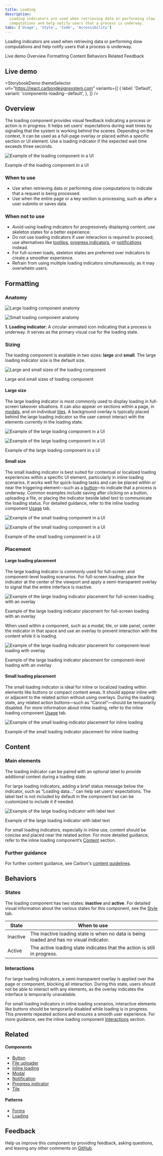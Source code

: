 ```yaml
---
title: Loading
description:
  Loading indicators are used when retrieving data or performing slow
  computations and help notify users that a process is underway.
tabs: ['Usage', 'Style', 'Code', 'Accessibility']
---
```



<PageDescription>

Loading indicators are used when retrieving data or performing slow computations
and help notify users that a process is underway.

</PageDescription>

<AnchorLinks>

<AnchorLink>Live demo</AnchorLink>
<AnchorLink>Overview</AnchorLink>
<AnchorLink>Formatting</AnchorLink>
<AnchorLink>Content</AnchorLink>
<AnchorLink>Behaviors</AnchorLink>
<AnchorLink>Related</AnchorLink>
<AnchorLink>Feedback</AnchorLink>

</AnchorLinks>

## Live demo

<StorybookDemo
  themeSelector
  url="https://react.carbondesignsystem.com"
  variants={[
    {
      label: 'Default',
      variant: 'components-loading--default',
    },
  ]}
/>

<A11yStatus layout="cards" components="Loading" />

## Overview

The loading component provides visual feedback indicating a process or action is
in progress. It helps set users' expectations during wait times by signaling
that the system is working behind the scenes. Depending on the context, it can
be used as a full-page overlay or placed within a specific section or UI
element. Use a loading indicator if the expected wait time exceeds three
seconds.

![Example of the loading component in a UI](images/loading-usage-overview-in-context.png)

<Caption>Example of the loading component in a UI</Caption>

### When to use

- Use when retrieving data or performing slow computations to indicate that a
  request is being processed.
- Use when the entire page or a key section is processing, such as after a user
  submits or saves data.

### When not to use

- Avoid using loading indicators for progressively displaying content; use
  skeleton states for a better experience.
- Do not use loading indicators if user interaction is required to proceed; use
  alternatives like [tooltips](/components/tooltip/usage),
  [progress indicators](/components/progress-indicator/usage), or
  [notifications](/components/notification/usage) instead.
- For full-screen loads, skeleton states are preferred over indicators to create
  a smoother experience.
- Refrain from using multiple loading indicators simultaneously, as it may
  overwhelm users.

## Formatting

### Anatomy

<Row>
<Column colLg={8}>

<Tabs>

<Tab label="Large">

![Large loading component anatomy](images/loading-usage-anatomy-large.png)

</Tab>

<Tab label="Small">

![Small loading component anatomy](images/loading-usage-anatomy-small.png)

</Tab>

</Tabs>

</Column>
</Row>

**1. Loading indicator:** A circular animated icon indicating that a process is
underway. It serves as the primary visual cue for the loading state.

### Sizing

The loading component is available in two sizes: **large** and **small**. The
large loading indicator size is the default size.

<Row>
<Column colLg={8}>

![Large and small sizes of the loading component](images/loading-usage-sizing.png)

</Column>
</Row>

<Caption>Large and small sizes of loading component</Caption>

#### Large size

The large loading indicator is most commonly used to display loading in
full-screen takeover situations. It can also appear on sections within a page,
in [modals](/components/modal/usage/#loading), and on individual
[tiles](/components/tile/usage). A background overlay is typically placed behind
the large loading indicator so the user cannot interact with the elements
currently in the loading state.

<Row>

<Column colLg={8}>
<GifPlayer color='light'>

![Example of the large loading component in a UI](/images/loading-usage-size-large.gif)

![Example of the large loading component in a UI](/images/loading-usage-size-large.png)

</GifPlayer>
</Column>
</Row>

<Caption>Example of the large loading component in a UI</Caption>

#### Small size

The small loading indicator is best suited for contextual or localized loading
experiences within a specific UI element, particularly in inline loading
scenarios. It works well for quick-loading tasks and can be placed within or
near the triggering element—such as a
[button](/components/button/usage/#loading)—to indicate that a process is
underway. Common examples include saving after clicking on a button, uploading a
file, or placing the indicator beside label text to communicate the loading
status. For detailed guidance, refer to the inline loading component
[Usage](/components/inline-loading/usage/) tab.

<Row>

<Column colLg={8}>
<GifPlayer color='light'>

![Example of the small loading component in a UI](/images/modal-error.gif)

![Example of the small loading component in a UI](/images/modal-error.png)

</GifPlayer>
</Column>
</Row>

<Caption>Example of the small loading component in a UI</Caption>

### Placement

#### Large loading placement

The large loading indicator is commonly used for full-screen and component-level
loading scenarios. For full-screen loading, place the indicator at the center of
the viewport and apply a semi-transparent overlay to signal that the entire
interface is inactive.

![Example of the large loading indicator placement for full-screen loading with an overlay](images/loading-usage-placement-large-full-screen.png)

<Caption>
  Example of the large loading indicator placement for full-screen loading with
  an overlay
</Caption>

When used within a component, such as a modal, tile, or side panel, center the
indicator in that space and use an overlay to prevent interaction with the
content while it is loading.

<Row>
<Column colLg={8}>

![Example of the large loading indicator placement for component-level loading with overlay](images/loading-usage-placement-large-component-level.png)

</Column>
</Row>

<Caption>
  Example of the large loading indicator placement for component-level loading
  with an overlay
</Caption>

#### Small loading placement

The small loading indicator is ideal for inline or localized loading within
elements like buttons or compact content areas. It should appear inline with or
adjacent to the related action without using overlays. During the loading state,
any related action buttons—such as “Cancel”—should be temporarily disabled. For
more information about inline loading, refer to the inline loading component
[Usage](/components/inline-loading/usage/) tab.

![Example of the small loading indicator placement for inline loading](images/loading-usage-placement-small-inline.png)

<Caption>
  Example of the small loading indicator placement for inline loading
</Caption>

## Content

### Main elements

The loading indicator can be paired with an optional label to provide additional
context during a loading state.

For large loading indicators, adding a brief status message below the indicator,
such as “Loading data…” can help set users’ expectations. The label text is not
included by default in the component but can be customized to include it if
needed.

![Example of the large loading indicator with label text](images/loading-usage-content-large.png)

<Caption>Example of the large loading indicator with label text</Caption>

For small loading indicators, especially in inline use, content should be
concise and placed near the related action. For more detailed guidance, refer to
the inline loading component’s
[Content](/components/inline-loading/usage/#content) section.

### Further guidance

For further content guidance, see Carbon's
[content guidelines](/guidelines/content/overview).

## Behaviors

### States

The loading component has two states: **inactive** and **active**. For detailed
visual information about the various states for this component, see the
[Style](/components/loading/style/) tab.

| State    | When to use                                                                             |
| -------- | --------------------------------------------------------------------------------------- |
| Inactive | The inactive loading state is when no data is being loaded and has no visual indicator. |
| Active   | The active loading state indicates that the action is still in progress.                |

### Interactions

For large loading indicators, a semi-transparent overlay is applied over the
page or component, blocking all interaction. During this state, users should not
be able to interact with any elements, as the overlay indicates the interface is
temporarily unavailable.

For small loading indicators in inline loading scenarios, interactive elements
like buttons should be temporarily disabled while loading is in progress. This
prevents repeated actions and ensures a smooth user experience. For more
guidance, see the inline loading component
[Interactions](/components/inline-loading/usage/#interactions) section.

## Related

<Row>
<Column colSm={2} colMd={2} colLg={3}>

#### Components

- [Button](/components/button/usage) <br/>
- [File uploader](/components/file-uploader/usage) <br/>
- [Inline loading](/components/inline-loading/usage) <br/>
- [Modal](/components/modal/usage) <br/>
- [Notification](/components/notification/usage) <br/>
- [Progress indicator](/components/progress-indicator/usage) <br/>
- [Tile](/components/tile/usage) <br/>

</Column>
<Column colSm={2} colMd={2} colLg={3}>

#### Patterns

- [Forms](/patterns/forms-pattern) <br/>
- [Loading](/patterns/loading-pattern) <br/>

</Column>
</Row>

## Feedback

Help us improve this component by providing feedback, asking questions, and
leaving any other comments on
[GitHub](https://github.com/carbon-design-system/carbon-website/issues/new?assignees=&labels=feedback&template=feedback.md).
